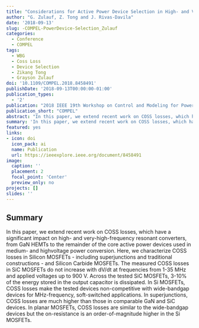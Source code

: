 ```yaml
---
title: "Considerations for Active Power Device Selection in High- and Very-High-Frequency Power Converters"
author: "G. Zulauf, Z. Tong and J. Rivas-Davila"
date: '2018-09-13'
slug: -COMPEL-PowerDevice-Selection_Zulauf
categories:
  - Conference
  - COMPEL
tags: 
  - WBG
  - Coss Loss 
  - Device Selection
  - Zikang Tong
  - Grayson Zulauf
doi: '10.1109/COMPEL.2018.8458491'
publishDate: '2018-09-13T00:00:00-01:00'
publication_types:
  - '2'
publication: "2018 IEEE 19th Workshop on Control and Modeling for Power Electronics (COMPEL)"
publication_short: "COMPEL"
abstract: "In this paper, we extend recent work on COSS losses, which have a significant impact on high- and very-high-frequency resonant converters, from GaN HEMTs to the remainder of the core active power devices used in medium- and highvoltage power conversion. Here, we characterize COSS losses in Silicon MOSFETs - including superjunctions and traditional constructions - and Silicon Carbide MOSFETs. The measured COSS losses in SiC MOSFETs do not increase with dV/dt at frequencies from 1-35 MHz and applied voltages up to 900 V. Across the tested SiC MOSFETs, 3-10% of the energy stored in the output capacitor is dissipated. In Si MOSFETs, COSS losses make the tested devices non-competitive with wide-bandgap devices for MHz-frequency, soft-switched applications. In superjunctions, COSS losses are much higher than those in comparable GaN and SiC devices. In planar MOSFETs, COSS losses are similar to the wide-bandgap devices but the on-resistance is an order-of-magnitude higher in the Si MOSFETs."
summary: 'In this paper, we extend recent work on COSS losses, which have a significant impact on high- and very-high-frequency resonant converters, from GaN HEMTs to the remainder of the core active power devices used in medium- and highvoltage power conversion. Here, we characterize COSS losses in Silicon MOSFETs - including superjunctions and traditional constructions - and Silicon Carbide MOSFETs. The measured COSS losses in SiC MOSFETs do not increase with dV/dt at frequencies from 1-35 MHz and applied voltages up to 900 V. Across the tested SiC MOSFETs, 3-10% of the energy stored in the output capacitor is dissipated.'
featured: yes
links:
- icon: doi
  icon_pack: ai
  name: Publication
  url: https://ieeexplore.ieee.org/document/8458491
image:
  caption: ''
  placement: 2
  focal_point: 'Center'
  preview_only: no
projects: []
slides: ''
---
```


## Summary

In this paper, we extend recent work on COSS losses, which have a significant impact on high- and very-high-frequency resonant converters, from GaN HEMTs to the remainder of the core active power devices used in medium- and highvoltage power conversion. Here, we characterize COSS losses in Silicon MOSFETs - including superjunctions and traditional constructions - and Silicon Carbide MOSFETs. The measured COSS losses in SiC MOSFETs do not increase with dV/dt at frequencies from 1-35 MHz and applied voltages up to 900 V. Across the tested SiC MOSFETs, 3-10% of the energy stored in the output capacitor is dissipated. In Si MOSFETs, COSS losses make the tested devices non-competitive with wide-bandgap devices for MHz-frequency, soft-switched applications. In superjunctions, COSS losses are much higher than those in comparable GaN and SiC devices. In planar MOSFETs, COSS losses are similar to the wide-bandgap devices but the on-resistance is an order-of-magnitude higher in the Si MOSFETs.